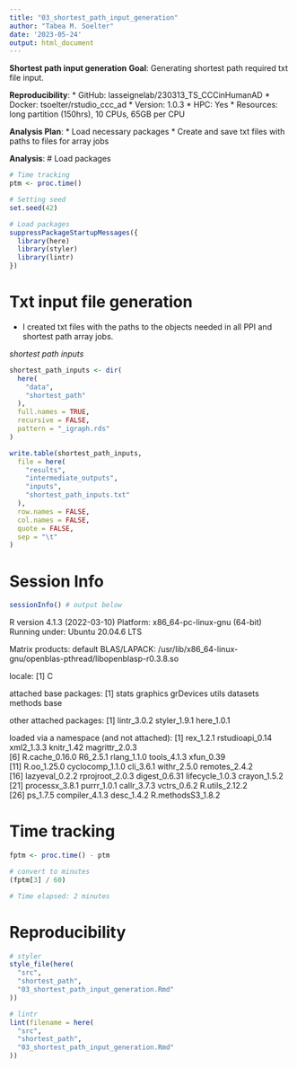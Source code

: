 ```yaml
---
title: "03_shortest_path_input_generation"
author: "Tabea M. Soelter"
date: '2023-05-24'
output: html_document
---
```

**Shortest path input generation**
__Goal__: Generating shortest path required txt file input.

__Reproducibility__:
* GitHub: lasseignelab/230313_TS_CCCinHumanAD
* Docker: tsoelter/rstudio_ccc_ad
    * Version: 1.0.3
* HPC: Yes
  * Resources: long partition (150hrs), 10 CPUs, 65GB per CPU

__Analysis Plan__:
* Load necessary packages 
* Create and save txt files with paths to files for array jobs

__Analysis__:
# Load packages
```r
# Time tracking
ptm <- proc.time()

# Setting seed
set.seed(42)

# Load packages
suppressPackageStartupMessages({
  library(here)
  library(styler)
  library(lintr)
})
```

# Txt input file generation
* I created txt files with the paths to the objects needed in all PPI and shortest path array jobs. 

_shortest path inputs_
```r
shortest_path_inputs <- dir(
  here(
    "data",
    "shortest_path"
  ),
  full.names = TRUE,
  recursive = FALSE,
  pattern = "_igraph.rds"
)

write.table(shortest_path_inputs,
  file = here(
    "results",
    "intermediate_outputs",
    "inputs",
    "shortest_path_inputs.txt"
  ),
  row.names = FALSE,
  col.names = FALSE,
  quote = FALSE,
  sep = "\t"
)
```

# Session Info
```r
sessionInfo() # output below
```
R version 4.1.3 (2022-03-10)
Platform: x86_64-pc-linux-gnu (64-bit)
Running under: Ubuntu 20.04.6 LTS

Matrix products: default
BLAS/LAPACK: /usr/lib/x86_64-linux-gnu/openblas-pthread/libopenblasp-r0.3.8.so

locale:
[1] C

attached base packages:
[1] stats     graphics  grDevices utils     datasets  methods   base     

other attached packages:
[1] lintr_3.0.2  styler_1.9.1 here_1.0.1  

loaded via a namespace (and not attached):
 [1] rex_1.2.1         rstudioapi_0.14   xml2_1.3.3        knitr_1.42        magrittr_2.0.3   
 [6] R.cache_0.16.0    R6_2.5.1          rlang_1.1.0       tools_4.1.3       xfun_0.39        
[11] R.oo_1.25.0       cyclocomp_1.1.0   cli_3.6.1         withr_2.5.0       remotes_2.4.2    
[16] lazyeval_0.2.2    rprojroot_2.0.3   digest_0.6.31     lifecycle_1.0.3   crayon_1.5.2     
[21] processx_3.8.1    purrr_1.0.1       callr_3.7.3       vctrs_0.6.2       R.utils_2.12.2   
[26] ps_1.7.5          compiler_4.1.3    desc_1.4.2        R.methodsS3_1.8.2

# Time tracking
```r
fptm <- proc.time() - ptm

# convert to minutes
(fptm[3] / 60)

# Time elapsed: 2 minutes
```

# Reproducibility
```r
# styler
style_file(here(
  "src",
  "shortest_path",
  "03_shortest_path_input_generation.Rmd"
))

# lintr
lint(filename = here(
  "src",
  "shortest_path",
  "03_shortest_path_input_generation.Rmd"
))
```


